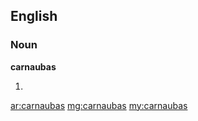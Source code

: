 ==English==

===Noun===
'''carnaubas'''

# {{plural of|carnauba}}

[[ar:carnaubas]]
[[mg:carnaubas]]
[[my:carnaubas]]